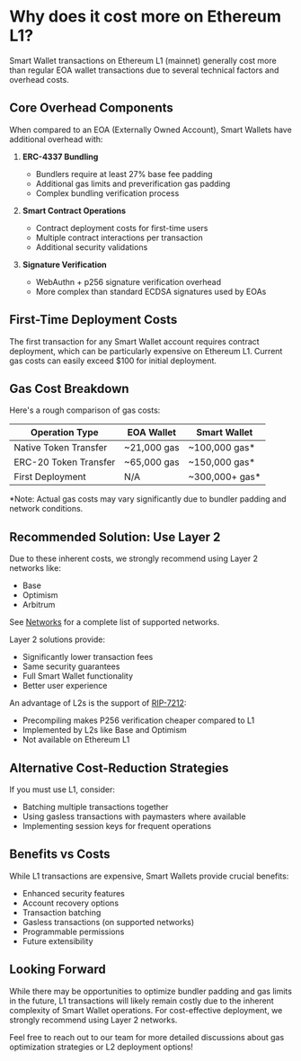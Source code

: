 # Why does it cost more on Ethereum L1?

Smart Wallet transactions on Ethereum L1 (mainnet) generally cost more than regular EOA wallet transactions due to several technical factors and overhead costs.

## Core Overhead Components

When compared to an EOA (Externally Owned Account), Smart Wallets have additional overhead with:

1. **ERC-4337 Bundling**
   - Bundlers require at least 27% base fee padding
   - Additional gas limits and preverification gas padding
   - Complex bundling verification process

2. **Smart Contract Operations**
   - Contract deployment costs for first-time users
   - Multiple contract interactions per transaction
   - Additional security validations

3. **Signature Verification**
   - WebAuthn + p256 signature verification overhead
   - More complex than standard ECDSA signatures used by EOAs

## First-Time Deployment Costs

The first transaction for any Smart Wallet account requires contract deployment, which can be particularly expensive on Ethereum L1. Current gas costs can easily exceed $100 for initial deployment.

## Gas Cost Breakdown

Here's a rough comparison of gas costs:

| Operation Type | EOA Wallet | Smart Wallet |
|---------------|------------|--------------|
| Native Token Transfer | ~21,000 gas | ~100,000 gas* |
| ERC-20 Token Transfer | ~65,000 gas | ~150,000 gas* |
| First Deployment | N/A | ~300,000+ gas* |

*Note: Actual gas costs may vary significantly due to bundler padding and network conditions.

## Recommended Solution: Use Layer 2

Due to these inherent costs, we strongly recommend using Layer 2 networks like:
- Base
- Optimism
- Arbitrum

See [Networks](/identity/smart-wallet/features/networks) for a complete list of supported networks.

Layer 2 solutions provide:
- Significantly lower transaction fees
- Same security guarantees
- Full Smart Wallet functionality
- Better user experience

An advantage of L2s is the support of [RIP-7212](https://github.com/ethereum/RIPs/blob/master/RIPS/rip-7212.md):
- Precompiling makes P256 verification cheaper compared to L1
- Implemented by L2s like Base and Optimism
- Not available on Ethereum L1

## Alternative Cost-Reduction Strategies

If you must use L1, consider:
- Batching multiple transactions together
- Using gasless transactions with paymasters where available
- Implementing session keys for frequent operations

## Benefits vs Costs

While L1 transactions are expensive, Smart Wallets provide crucial benefits:
- Enhanced security features
- Account recovery options
- Transaction batching
- Gasless transactions (on supported networks)
- Programmable permissions
- Future extensibility

## Looking Forward

While there may be opportunities to optimize bundler padding and gas limits in the future, L1 transactions will likely remain costly due to the inherent complexity of Smart Wallet operations. For cost-effective deployment, we strongly recommend using Layer 2 networks.

Feel free to reach out to our team for more detailed discussions about gas optimization strategies or L2 deployment options!